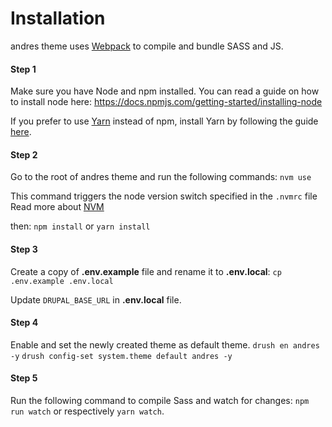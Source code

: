 # Installation

andres theme uses [Webpack](https://webpack.js.org) to compile and
bundle SASS and JS.

#### Step 1

Make sure you have Node and npm installed.
You can read a guide on how to install node here:
https://docs.npmjs.com/getting-started/installing-node

If you prefer to use [Yarn](https://yarnpkg.com) instead of npm, install Yarn by
following the guide [here](https://yarnpkg.com/docs/install).

#### Step 2

Go to the root of andres theme and run the following commands:
`nvm use`

This command triggers the node version switch specified in the `.nvmrc` file
Read more about [NVM](https://github.com/nvm-sh/nvm)

then:
`npm install` or `yarn install`

#### Step 3

Create a copy of **.env.example** file and rename it to **.env.local**:
`cp .env.example .env.local`

Update `DRUPAL_BASE_URL` in **.env.local** file.

#### Step 4

Enable and set the newly created theme as default theme.
`drush en andres -y`
`drush config-set system.theme default andres -y`

#### Step 5

Run the following command to compile Sass and watch for changes: `npm run watch`
or respectively `yarn watch`.
